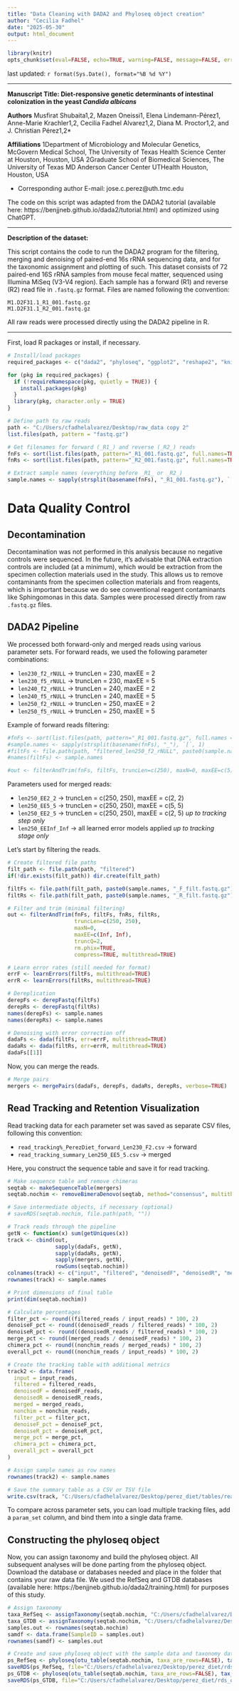 ```yaml
---
title: "Data Cleaning with DADA2 and Phyloseq object creation"
author: "Cecilia Fadhel"
date: "2025-05-30"
output: html_document
---
```


```r
library(knitr)
opts_chunk$set(eval=FALSE, echo=TRUE, warning=FALSE, message=FALSE, error = FALSE)
```

last updated: `r format(Sys.Date(), format="%B %d %Y")`

***

**Manuscript Title:  Diet-responsive genetic determinants of intestinal colonization in the yeast _Candida albicans_**

**Authors** Musfirat Shubaita1,2, Mazen Oneissi1, Elena Lindemann-Pérez1, Anne-Marie Krachler1,2, Cecilia Fadhel Alvarez1,2, Diana M. Proctor1,2, and J. Christian Pérez1,2*

**Affiliations**
1Department of Microbiology and Molecular Genetics, McGovern Medical School, The University of Texas Health Science Center at Houston, Houston, USA
2Graduate School of Biomedical Sciences, The University of Texas MD Anderson Cancer Center UTHealth Houston, Houston, USA

* Corresponding author E-mail: jose.c.perez@uth.tmc.edu

The code on this script was adapted from the DADA2 tutorial (available here: https://benjjneb.github.io/dada2/tutorial.html) and optimized using ChatGPT.

---

**Description of the dataset:**

This script contains the code to run the DADA2 program for the filtering, merging and denoising of paired-end 16s rRNA sequencing data, and for the taxonomic assignment and plotting of such. This dataset consists of 72 paired-end 16S rRNA samples from mouse fecal matter, sequenced using Illumina MiSeq (V3-V4 region). Each sample has a forward (R1) and reverse (R2) read file in `.fastq.gz` format. Files are named following the convention:

```
M1.D2F31.1_R1_001.fastq.gz
M1.D2F31.1_R2_001.fastq.gz
```

All raw reads were processed directly using the DADA2 pipeline in R.

---

First, load R packages or install, if necessary.
```r
# Install/load packages
required_packages <- c("dada2", "phyloseq", "ggplot2", "reshape2", "knitr")

for (pkg in required_packages) {
  if (!requireNamespace(pkg, quietly = TRUE)) {
    install.packages(pkg)
  }
  library(pkg, character.only = TRUE)
}

# Define path to raw reads
path <- "C:/Users/cfadhelalvarez/Desktop/raw_data copy 2"
list.files(path, pattern = "fastq.gz")

# Get filenames for forward (_R1_) and reverse (_R2_) reads
fnFs <- sort(list.files(path, pattern="_R1_001.fastq.gz", full.names=TRUE))
fnRs <- sort(list.files(path, pattern="_R2_001.fastq.gz", full.names=TRUE))

# Extract sample names (everything before _R1_ or _R2_)
sample.names <- sapply(strsplit(basename(fnFs), "_R1_001.fastq.gz"), `[`, 1)
```

# Data Quality Control

## Decontamination

Decontamination was not performed in this analysis because no negative controls were sequenced. In the future, it's advisable that DNA extraction controls are included (at a minimum), which would be extraction from the specimen collection materials used in the study. This allows us to remove contaminants from the specimen collection materials and from reagents, which is important because we do see conventional reagent contaminants like Sphingomonas in this data. Samples were processed directly from raw `.fastq.gz` files.

## DADA2 Pipeline

We processed both forward-only and merged reads using various parameter sets. For forward reads, we used the following parameter combinations:

- `len230_f2_rNULL`  → truncLen = 230, maxEE = 2
- `len230_f5_rNULL`  → truncLen = 230, maxEE = 5
- `len240_f2_rNULL`  → truncLen = 240, maxEE = 2
- `len240_f5_rNULL`  → truncLen = 240, maxEE = 5
- `len250_f2_rNULL`  → truncLen = 250, maxEE = 2
- `len250_f5_rNULL`  → truncLen = 250, maxEE = 5

Example of forward reads filtering:

```r
#fnFs <- sort(list.files(path, pattern="_R1_001.fastq.gz", full.names = TRUE))
#sample.names <- sapply(strsplit(basename(fnFs), "_"), `[`, 1)
#filtFs <- file.path(path, "filtered_len250_f2_rNULL", paste0(sample.names, "_F_filt.fastq.gz"))
#names(filtFs) <- sample.names

#out <- filterAndTrim(fnFs, filtFs, truncLen=c(250), maxN=0, maxEE=c(5), truncQ=2, #rm.phix=TRUE, compress=TRUE, multithread=TRUE) # On Windows, set multithread=FALSE
```

Parameters used for merged reads:

- `len250_EE2_2` → truncLen = c(250, 250), maxEE = c(2, 2)
- `len250_EE5_5` → truncLen = c(250, 250), maxEE = c(5, 5)
- `len250_EE2_5` → truncLen = c(250, 250), maxEE = c(2, 5) *up to tracking step only*
- `len250_EEInf_Inf` → all learned error models applied *up to tracking stage only*

Let's start by filtering the reads.
```r
# Create filtered file paths
filt_path <- file.path(path, "filtered")
if(!dir.exists(filt_path)) dir.create(filt_path)

filtFs <- file.path(filt_path, paste0(sample.names, "_F_filt.fastq.gz"))
filtRs <- file.path(filt_path, paste0(sample.names, "_R_filt.fastq.gz"))

# Filter and trim (minimal filtering)
out <- filterAndTrim(fnFs, filtFs, fnRs, filtRs,
                     truncLen=c(250, 250),
                     maxN=0,
                     maxEE=c(Inf, Inf),
                     truncQ=2,
                     rm.phix=TRUE,
                     compress=TRUE, multithread=TRUE)

# Learn error rates (still needed for format)
errF <- learnErrors(filtFs, multithread=TRUE)
errR <- learnErrors(filtRs, multithread=TRUE)

# Dereplication
derepFs <- derepFastq(filtFs)
derepRs <- derepFastq(filtRs)
names(derepFs) <- sample.names
names(derepRs) <- sample.names

# Denoising with error correction off
dadaFs <- dada(filtFs, err=errF, multithread=TRUE)
dadaRs <- dada(filtRs, err=errR, multithread=TRUE)
dadaFs[[1]]
```

Now, you can merge the reads.
```r
# Merge pairs
mergers <- mergePairs(dadaFs, derepFs, dadaRs, derepRs, verbose=TRUE)
```

## Read Tracking and Retention Visualization

Read tracking data for each parameter set was saved as separate CSV files, following this convention:

- `read_tracking%_PerezDiet_forward_Len230_F2.csv` → forward
- `read_tracking_summary_Len250_EE5_5.csv` → merged

Here, you construct the sequence table and save it for read tracking.
```r
# Make sequence table and remove chimeras
seqtab <- makeSequenceTable(mergers)
seqtab.nochim <- removeBimeraDenovo(seqtab, method="consensus", multithread=TRUE, verbose=TRUE)

# Save intermediate objects, if necessary (optional)
# saveRDS(seqtab.nochim, file.path(path, ""))

# Track reads through the pipeline
getN <- function(x) sum(getUniques(x))
track <- cbind(out,
               sapply(dadaFs, getN),
               sapply(dadaRs, getN),
               sapply(mergers, getN),
               rowSums(seqtab.nochim))
colnames(track) <- c("input", "filtered", "denoisedF", "denoisedR", "merged", "nonchim")
rownames(track) <- sample.names

# Print dimensions of final table
print(dim(seqtab.nochim))

# Calculate percentages
filter_pct <- round((filtered_reads / input_reads) * 100, 2)
denoiseF_pct <- round((denoisedF_reads / filtered_reads) * 100, 2)
denoiseR_pct <- round((denoisedR_reads / filtered_reads) * 100, 2)
merge_pct <- round((merged_reads / denoisedF_reads) * 100, 2)
chimera_pct <- round((nonchim_reads / merged_reads) * 100, 2)
overall_pct <- round((nonchim_reads / input_reads) * 100, 2)

# Create the tracking table with additional metrics
track2 <- data.frame(
  input = input_reads,
  filtered = filtered_reads,
  denoisedF = denoisedF_reads,
  denoisedR = denoisedR_reads,
  merged = merged_reads,
  nonchim = nonchim_reads,
  filter_pct = filter_pct,
  denoiseF_pct = denoiseF_pct,
  denoiseR_pct = denoiseR_pct,
  merge_pct = merge_pct,
  chimera_pct = chimera_pct,
  overall_pct = overall_pct
)

# Assign sample names as row names
rownames(track2) <- sample.names

# Save the summary table as a CSV or TSV file
write.csv(track, "C:/Users/cfadhelalvarez/Desktop/perez_diet/tables/read_tracking_merged_Len250_EE5_5.csv", row.names = TRUE)
```

To compare across parameter sets, you can load multiple tracking files, add a `param_set` column, and bind them into a single data frame.

## Constructing the phyloseq object

Now, you can assign taxonomy and build the phyloseq object. All subsequent analyses will be done parting from the phyloseq object. Download the database or databases needed and place in the folder that contains your raw data file. We used the RefSeq and GTDB databases (available here: https://benjjneb.github.io/dada2/training.html) for purposes of this study.
```r
# Assign taxonomy
taxa_RefSeq <- assignTaxonomy(seqtab.nochim, "C:/Users/cfadhelalvarez/Desktop/raw_data copy 2/RefSeq-RDPv2_16S_species.fa", multithread=TRUE)
taxa_GTDB <- assignTaxonomy(seqtab.nochim, "C:/Users/cfadhelalvarez/Desktop/raw_data copy 2/GTDB_bac120_arc122_ssu_r202_fullTaxo.fa", multithread=TRUE)
samples.out <- rownames(seqtab.nochim)
samdf <- data.frame(SampleID = samples.out)
rownames(samdf) <- samples.out

# Create and save phyloseq object with the sample data and taxonomy data
ps_RefSeq <- phyloseq(otu_table(seqtab.nochim, taxa_are_rows=FALSE), tax_table(taxa_RefSeq), sample_data(samdf))
saveRDS(ps_RefSeq, file="C:/Users/cfadhelalvarez/Desktop/perez_diet/rds_objects/PerezDiet_merged_Len250_EE5_5_RefSeq.rds")
ps_GTDB <- phyloseq(otu_table(seqtab.nochim, taxa_are_rows=FALSE), tax_table(taxa_GTDB), sample_data(samdf))
saveRDS(ps_GTDB, file="C:/Users/cfadhelalvarez/Desktop/perez_diet/rds_objects/PerezDiet_merged_Len250_EE5_5_GTDB.rds")
```

